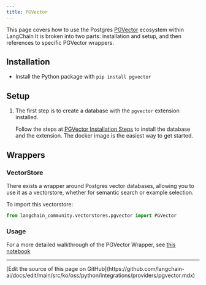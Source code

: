 ```yaml
---
title: PGVector
---
```


This page covers how to use the Postgres [PGVector](https://github.com/pgvector/pgvector) ecosystem within LangChain
It is broken into two parts: installation and setup, and then references to specific PGVector wrappers.

## Installation
- Install the Python package with `pip install pgvector`


## Setup
1. The first step is to create a database with the `pgvector` extension installed.

    Follow the steps at [PGVector Installation Steps](https://github.com/pgvector/pgvector#installation) to install the database and the extension. The docker image is the easiest way to get started.

## Wrappers

### VectorStore

There exists a wrapper around Postgres vector databases, allowing you to use it as a vectorstore,
whether for semantic search or example selection.

To import this vectorstore:
```python
from langchain_community.vectorstores.pgvector import PGVector
```

### Usage

For a more detailed walkthrough of the PGVector Wrapper, see [this notebook](/oss/python/integrations/vectorstores/pgvector)

---

<Callout icon="pen-to-square" iconType="regular">
  [Edit the source of this page on GitHub](https://github.com/langchain-ai/docs/edit/main/src/ko/oss/python/integrations/providers/pgvector.mdx)
</Callout>
